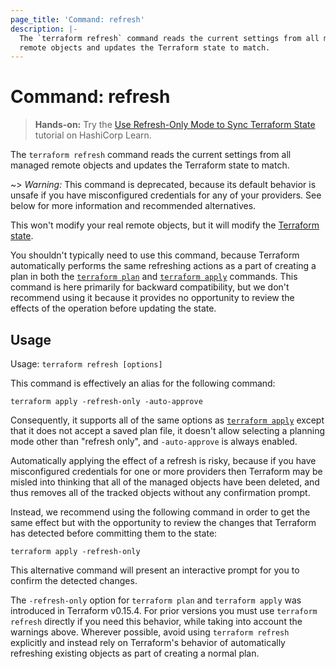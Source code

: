 ```yaml
---
page_title: 'Command: refresh'
description: |-
  The `terraform refresh` command reads the current settings from all managed
  remote objects and updates the Terraform state to match.
---
```


# Command: refresh

> **Hands-on:** Try the [Use Refresh-Only Mode to Sync Terraform State](https://learn.hashicorp.com/tutorials/terraform/refresh) tutorial on HashiCorp Learn.

The `terraform refresh` command reads the current settings from all managed
remote objects and updates the Terraform state to match.

~> _Warning:_ This command is deprecated, because its default behavior is
unsafe if you have misconfigured credentials for any of your providers.
See below for more information and recommended alternatives.

This won't modify your real remote objects, but it will modify the
[Terraform state](/language/state).

You shouldn't typically need to use this command, because Terraform
automatically performs the same refreshing actions as a part of creating
a plan in both the
[`terraform plan`](/cli/commands/plan)
and
[`terraform apply`](/cli/commands/apply)
commands. This command is here primarily for backward compatibility, but
we don't recommend using it because it provides no opportunity to review
the effects of the operation before updating the state.

## Usage

Usage: `terraform refresh [options]`

This command is effectively an alias for the following command:

```
terraform apply -refresh-only -auto-approve
```

Consequently, it supports all of the same options as
[`terraform apply`](/cli/commands/apply) except that it does not accept a saved
plan file, it doesn't allow selecting a planning mode other than "refresh only",
and `-auto-approve` is always enabled.

Automatically applying the effect of a refresh is risky, because if you have
misconfigured credentials for one or more providers then Terraform may
be misled into thinking that all of the managed objects have been deleted,
and thus removes all of the tracked objects without any confirmation prompt.

Instead, we recommend using the following command in order to get the same
effect but with the opportunity to review the changes that Terraform has
detected before committing them to the state:

```
terraform apply -refresh-only
```

This alternative command will present an interactive prompt for you to confirm
the detected changes.

The `-refresh-only` option for `terraform plan` and `terraform apply` was
introduced in Terraform v0.15.4. For prior versions you must use
`terraform refresh` directly if you need this behavior, while taking into
account the warnings above. Wherever possible, avoid using `terraform refresh`
explicitly and instead rely on Terraform's behavior of automatically refreshing
existing objects as part of creating a normal plan.
